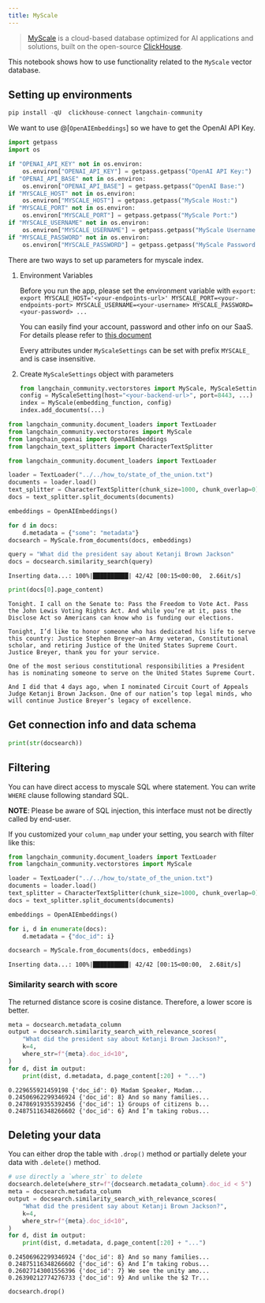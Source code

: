 ```yaml
---
title: MyScale
---
```


>[MyScale](https://docs.myscale.com/en/overview/) is a cloud-based database optimized for AI applications and solutions, built on the open-source [ClickHouse](https://github.com/ClickHouse/ClickHouse).

This notebook shows how to use functionality related to the `MyScale` vector database.

## Setting up environments

```python
pip install -qU  clickhouse-connect langchain-community
```

We want to use @[`OpenAIEmbeddings`] so we have to get the OpenAI API Key.

```python
import getpass
import os

if "OPENAI_API_KEY" not in os.environ:
    os.environ["OPENAI_API_KEY"] = getpass.getpass("OpenAI API Key:")
if "OPENAI_API_BASE" not in os.environ:
    os.environ["OPENAI_API_BASE"] = getpass.getpass("OpenAI Base:")
if "MYSCALE_HOST" not in os.environ:
    os.environ["MYSCALE_HOST"] = getpass.getpass("MyScale Host:")
if "MYSCALE_PORT" not in os.environ:
    os.environ["MYSCALE_PORT"] = getpass.getpass("MyScale Port:")
if "MYSCALE_USERNAME" not in os.environ:
    os.environ["MYSCALE_USERNAME"] = getpass.getpass("MyScale Username:")
if "MYSCALE_PASSWORD" not in os.environ:
    os.environ["MYSCALE_PASSWORD"] = getpass.getpass("MyScale Password:")
```

There are two ways to set up parameters for myscale index.

1. Environment Variables

    Before you run the app, please set the environment variable with `export`:
        `export MYSCALE_HOST='<your-endpoints-url>' MYSCALE_PORT=<your-endpoints-port> MYSCALE_USERNAME=<your-username> MYSCALE_PASSWORD=<your-password> ...`

    You can easily find your account, password and other info on our SaaS. For details please refer to [this document](https://docs.myscale.com/en/cluster-management/)

    Every attributes under `MyScaleSettings` can be set with prefix `MYSCALE_` and is case insensitive.

2. Create `MyScaleSettings` object with parameters

    ```python
    from langchain_community.vectorstores import MyScale, MyScaleSettings
    config = MyScaleSetting(host="<your-backend-url>", port=8443, ...)
    index = MyScale(embedding_function, config)
    index.add_documents(...)
    ```

```python
from langchain_community.document_loaders import TextLoader
from langchain_community.vectorstores import MyScale
from langchain_openai import OpenAIEmbeddings
from langchain_text_splitters import CharacterTextSplitter
```

```python
from langchain_community.document_loaders import TextLoader

loader = TextLoader("../../how_to/state_of_the_union.txt")
documents = loader.load()
text_splitter = CharacterTextSplitter(chunk_size=1000, chunk_overlap=0)
docs = text_splitter.split_documents(documents)

embeddings = OpenAIEmbeddings()
```

```python
for d in docs:
    d.metadata = {"some": "metadata"}
docsearch = MyScale.from_documents(docs, embeddings)

query = "What did the president say about Ketanji Brown Jackson"
docs = docsearch.similarity_search(query)
```

```output
Inserting data...: 100%|██████████| 42/42 [00:15<00:00,  2.66it/s]
```

```python
print(docs[0].page_content)
```

```output
Tonight. I call on the Senate to: Pass the Freedom to Vote Act. Pass the John Lewis Voting Rights Act. And while you’re at it, pass the Disclose Act so Americans can know who is funding our elections.

Tonight, I’d like to honor someone who has dedicated his life to serve this country: Justice Stephen Breyer—an Army veteran, Constitutional scholar, and retiring Justice of the United States Supreme Court. Justice Breyer, thank you for your service.

One of the most serious constitutional responsibilities a President has is nominating someone to serve on the United States Supreme Court.

And I did that 4 days ago, when I nominated Circuit Court of Appeals Judge Ketanji Brown Jackson. One of our nation’s top legal minds, who will continue Justice Breyer’s legacy of excellence.
```

## Get connection info and data schema

```python
print(str(docsearch))
```

## Filtering

You can have direct access to myscale SQL where statement. You can write `WHERE` clause following standard SQL.

**NOTE**: Please be aware of SQL injection, this interface must not be directly called by end-user.

If you customized your `column_map` under your setting, you search with filter like this:

```python
from langchain_community.document_loaders import TextLoader
from langchain_community.vectorstores import MyScale

loader = TextLoader("../../how_to/state_of_the_union.txt")
documents = loader.load()
text_splitter = CharacterTextSplitter(chunk_size=1000, chunk_overlap=0)
docs = text_splitter.split_documents(documents)

embeddings = OpenAIEmbeddings()

for i, d in enumerate(docs):
    d.metadata = {"doc_id": i}

docsearch = MyScale.from_documents(docs, embeddings)
```

```output
Inserting data...: 100%|██████████| 42/42 [00:15<00:00,  2.68it/s]
```

### Similarity search with score

The returned distance score is cosine distance. Therefore, a lower score is better.

```python
meta = docsearch.metadata_column
output = docsearch.similarity_search_with_relevance_scores(
    "What did the president say about Ketanji Brown Jackson?",
    k=4,
    where_str=f"{meta}.doc_id<10",
)
for d, dist in output:
    print(dist, d.metadata, d.page_content[:20] + "...")
```

```output
0.229655921459198 {'doc_id': 0} Madam Speaker, Madam...
0.24506962299346924 {'doc_id': 8} And so many families...
0.24786919355392456 {'doc_id': 1} Groups of citizens b...
0.24875116348266602 {'doc_id': 6} And I’m taking robus...
```

## Deleting your data

You can either drop the table with `.drop()` method or partially delete your data with `.delete()` method.

```python
# use directly a `where_str` to delete
docsearch.delete(where_str=f"{docsearch.metadata_column}.doc_id < 5")
meta = docsearch.metadata_column
output = docsearch.similarity_search_with_relevance_scores(
    "What did the president say about Ketanji Brown Jackson?",
    k=4,
    where_str=f"{meta}.doc_id<10",
)
for d, dist in output:
    print(dist, d.metadata, d.page_content[:20] + "...")
```

```output
0.24506962299346924 {'doc_id': 8} And so many families...
0.24875116348266602 {'doc_id': 6} And I’m taking robus...
0.26027143001556396 {'doc_id': 7} We see the unity amo...
0.26390212774276733 {'doc_id': 9} And unlike the $2 Tr...
```

```python
docsearch.drop()
```

```python

```
